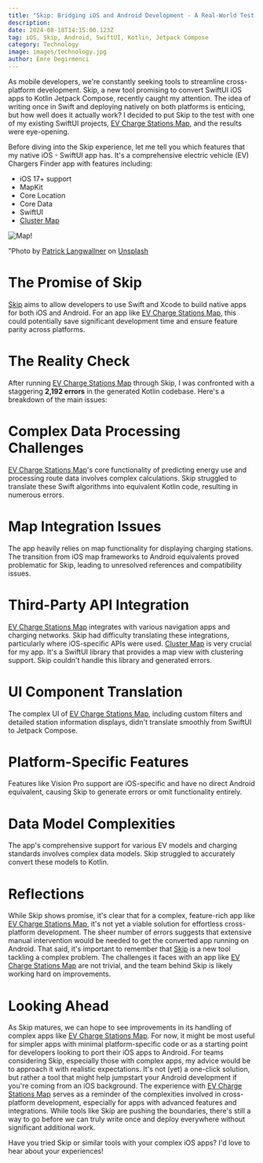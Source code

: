 ```yaml
---
title: "Skip: Bridging iOS and Android Development - A Real-World Test with EV Charge Stations Map"
description: 
date: 2024-08-18T14:15:00.123Z
tag: iOS, Skip, Android, SwiftUI, Kotlin, Jetpack Compose
category: Technology
image: images/technology.jpg
author: Emre Degirmenci
---
```


As mobile developers, we're constantly seeking tools to streamline cross-platform development. Skip, a new tool promising to convert SwiftUI iOS apps to Kotlin Jetpack Compose, recently caught my attention. The idea of writing once in Swift and deploying natively on both platforms is enticing, but how well does it actually work? I decided to put Skip to the test with one of my existing SwiftUI projects, [EV Charge Stations Map](https://apps.apple.com/tr/app/ev-charge-stations-map/id6466442459), and the results were eye-opening.

Before diving into the Skip experience, let me tell you which features that my native iOS - SwiftUI app has. It's a comprehensive electric vehicle (EV) Chargers Finder app with features including:

- iOS 17+ support
- MapKit
- Core Location
- Core Data
- SwiftUI
- [Cluster Map](https://github.com/vospennikov/ClusterMap)

![Map!](/images/route-unsplash.jpg "Map")

"Photo by <a href="https://unsplash.com/photos/the-dashboard-of-a-car-with-a-gps-device-vW52bhIkQ3I">Patrick Langwallner</a> on <a href="https://unsplash.com/photos/the-dashboard-of-a-car-with-a-gps-device-vW52bhIkQ3I">Unsplash</a>

# The Promise of Skip
[Skip](https://skip.tools) aims to allow developers to use Swift and Xcode to build native apps for both iOS and Android. For an app like [EV Charge Stations Map](https://apps.apple.com/tr/app/ev-charge-stations-map/id6466442459), this could potentially save significant development time and ensure feature parity across platforms.

# The Reality Check
After running [EV Charge Stations Map](https://apps.apple.com/tr/app/ev-charge-stations-map/id6466442459) through Skip, I was confronted with a staggering **2,192 errors** in the generated Kotlin codebase. Here's a breakdown of the main issues:

# Complex Data Processing Challenges
[EV Charge Stations Map](https://apps.apple.com/tr/app/ev-charge-stations-map/id6466442459)'s core functionality of predicting energy use and processing route data involves complex calculations. Skip struggled to translate these Swift algorithms into equivalent Kotlin code, resulting in numerous errors.

# Map Integration Issues
The app heavily relies on map functionality for displaying charging stations. The transition from iOS map frameworks to Android equivalents proved problematic for Skip, leading to unresolved references and compatibility issues.

# Third-Party API Integration
[EV Charge Stations Map](https://apps.apple.com/tr/app/ev-charge-stations-map/id6466442459) integrates with various navigation apps and charging networks. Skip had difficulty translating these integrations, particularly where iOS-specific APIs were used.
[Cluster Map](https://github.com/vospennikov/ClusterMap) is very crucial for my app. It's a SwiftUI library that provides a map view with clustering support. Skip couldn't handle this library and generated errors.

# UI Component Translation
The complex UI of [EV Charge Stations Map](https://apps.apple.com/tr/app/ev-charge-stations-map/id6466442459), including custom filters and detailed station information displays, didn't translate smoothly from SwiftUI to Jetpack Compose.

# Platform-Specific Features
Features like Vision Pro support are iOS-specific and have no direct Android equivalent, causing Skip to generate errors or omit functionality entirely.

# Data Model Complexities
The app's comprehensive support for various EV models and charging standards involves complex data models. Skip struggled to accurately convert these models to Kotlin.

# Reflections
While Skip shows promise, it's clear that for a complex, feature-rich app like [EV Charge Stations Map](https://apps.apple.com/tr/app/ev-charge-stations-map/id6466442459), it's not yet a viable solution for effortless cross-platform development. The sheer number of errors suggests that extensive manual intervention would be needed to get the converted app running on Android.
That said, it's important to remember that [Skip](https://skip.tools) is a new tool tackling a complex problem. The challenges it faces with an app like [EV Charge Stations Map](https://apps.apple.com/tr/app/ev-charge-stations-map/id6466442459) are not trivial, and the team behind Skip is likely working hard on improvements.

# Looking Ahead
As Skip matures, we can hope to see improvements in its handling of complex apps like [EV Charge Stations Map](https://apps.apple.com/tr/app/ev-charge-stations-map/id6466442459). For now, it might be most useful for simpler apps with minimal platform-specific code or as a starting point for developers looking to port their iOS apps to Android.
For teams considering Skip, especially those with complex apps, my advice would be to approach it with realistic expectations. It's not (yet) a one-click solution, but rather a tool that might help jumpstart your Android development if you're coming from an iOS background.
The experience with [EV Charge Stations Map](https://apps.apple.com/tr/app/ev-charge-stations-map/id6466442459) serves as a reminder of the complexities involved in cross-platform development, especially for apps with advanced features and integrations. While tools like Skip are pushing the boundaries, there's still a way to go before we can truly write once and deploy everywhere without significant additional work.

Have you tried Skip or similar tools with your complex iOS apps? I'd love to hear about your experiences!